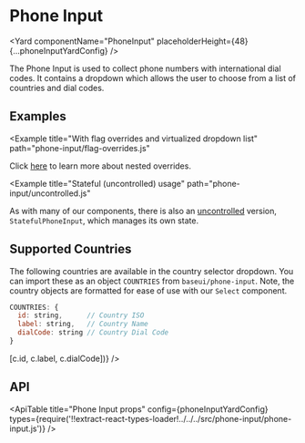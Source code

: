 <!--
Copyright (c) 2018-2020 Uber Technologies, Inc.

This source code is licensed under the MIT license found in the
LICENSE file in the root directory of this source tree.
-->






# Phone Input

<Yard
  componentName="PhoneInput"
  placeholderHeight={48}
  {...phoneInputYardConfig}
/>

The Phone Input is used to collect phone numbers with international dial codes.
It contains a dropdown which allows the user to choose from a list of countries and dial codes.

## Examples

<Example title="Basic usage" path="phone-input/basic.js">
  <PhoneInputBasic />
</Example>

<Example title="Localized country names" path="phone-input/localized.js">
  <PhoneInputLocalized />
</Example>

<Example
  title="With flag overrides and virtualized dropdown list"
  path="phone-input/flag-overrides.js"
>
  <FlagOverrides />
</Example>

<Example title="With nested overrides" path="phone-input/nested-overrides.js">
  <WithNestedOverrides />
</Example>

Click [here](/guides/understanding-overrides//#override-nested-components) to learn more about nested overrides.

<Example
  title="Stateful (uncontrolled) usage"
  path="phone-input/uncontrolled.js"
>
  <PhoneInputUncontrolled />
</Example>

As with many of our components, there is also an [uncontrolled](https://reactjs.org/docs/uncontrolled-components.html) version, `StatefulPhoneInput`, which manages its own state.

## Supported Countries

The following countries are available in the country selector dropdown.
You can import these as an object `COUNTRIES` from `baseui/phone-input`.
Note, the country objects are formatted for ease of use with our `Select` component.

```js
COUNTRIES: {
  id: string,      // Country ISO
  label: string,   // Country Name
  dialCode: string // Country Dial Code
}
```

<Block height="400px">
  <Table
    columns={['ID', 'Label', 'Dial Code']}
    data={Object.values(COUNTRIES).map(c => [c.id, c.label, c.dialCode])}
  />
</Block>

## API

<ApiTable
  title="Phone Input props"
  config={phoneInputYardConfig}
  types={require('!!extract-react-types-loader!../../../src/phone-input/phone-input.js')}
/>

<Exports
  component={PhoneInputExports}
  title="Phone Input exports"
  path="baseui/phone-input"
/>
